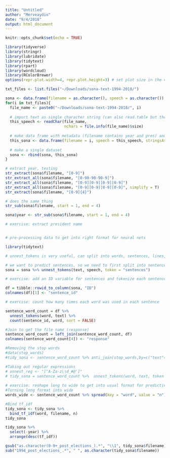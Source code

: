 ```yaml
---
title: "Untitled"
author: "Merveaydin"
date: "9/4/2018"
output: html_document
---
```


```r
knitr::opts_chunk$set(echo = TRUE)

library(tidyverse)
library(stringr)
library(lubridate)
library(tidytext)
library(rpart) 
library(wordcloud)
library(RColorBrewer)
options(repr.plot.width=4, repr.plot.height=3) # set plot size in the notebook

```

```r
txt_files <- list.files("~/Downloads/sona-text-1994-2018/")

sona <- data.frame(filename = as.character(), speech = as.character())
for(i in txt_files){
  file_name <- paste0("~/Downloads/sona-text-1994-2018/", i)
  
  # import text as single character string (can also read.table but the "seperator" causes problems)
  this_speech <- readChar(file_name, 
                          nchars = file.info(file_name)$size)
  
  # make data frame with metadata (filename contains year and pres) and speech
  this_sona <- data.frame(filename = i, speech = this_speech, stringsAsFactors = FALSE)
  
  # make a single dataset
  sona <- rbind(sona, this_sona)
}

# extract year, testing
str_extract(sona$filename, "[0-9]")
str_extract_all(sona$filename, "[0-90-90-90-9]")
str_extract_all(sona$filename, "[0-9][0-9][0-9][0-9]")
str_extract_all(sona$filename, "[0-9][0-9][0-9][0-9]", simplify = T)
str_extract(sona$filename, "[0-9]{4}")

# does the same thing
str_sub(sona$filename, start = 1, end = 4)

sona$year <- str_sub(sona$filename, start = 1, end = 4)

# exercise: extract president name


# pre-processing data to get into right format for neural nets

library(tidytext)

# unnest_tokens is very useful, can split into words, sentences, lines, paragraphs, etc

# we want to predict sentences, so we need to first split into sentences
sona = sona %>% unnest_tokens(text, speech, token = "sentences")

# exercise: add an ID variable for sentences and tokenize each sentence by words

df = tibble::rowid_to_column(sona, "ID")
colnames(df)[1] <- "sentence_id"

# exercise: count how many times each word was used in each sentence

sentence_word_count = df %>%
  unnest_tokens(word, text) %>%
  count(sentence_id, word, sort = FALSE)

#Join to get the file name (response)
sentence_word_count = left_join(sentence_word_count, df)
colnames(sentence_word_count[4]) <- "response"

#Removing the stop words
#data(stop_words)
#tidy_sona <- sentence_word_count %>% anti_join(stop_words,by=c("text"="word"))

#Taking out regular expressions
# unnest_reg <- "[^A-Za-z\\d_#@']"
# tidy_sona = sentence_word_count %>%  unnest_tokens(word, text, token = "regex", pattern = unnest_reg)
 
# exercise: reshape long to wide to get into usual format for predictive models 
#Turning long format into wide
words_wide <- sentence_word_count %>% spread(key = "word", value = "n")

```

```r
#Bind tf_idf
tidy_sona <- tidy_sona %>%
  bind_tf_idf(word, filename, n)
tidy_sona

tidy_sona %>%
  select(-year) %>%
  arrange(desc(tf_idf))

```

```r
gsub("as.character(0-9+_post_elections_).*", "\\1", tidy_sona$filename)
sub("1994_post_elections_.*", " ", as.character(tidy_sona$filename))

```


